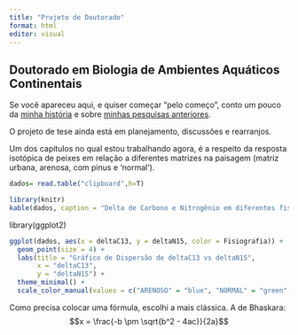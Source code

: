 ```yaml
---
title: "Projeto de Doutorado"
format: html
editor: visual
---
```


## Doutorado em Biologia de Ambientes Aquáticos Continentais

Se você apareceu aqui, e quiser começar "pelo começo", conto um pouco da [minha história](amandabaauer.github.io) e sobre [minhas pesquisas anteriores](pagina2.html).

O projeto de tese ainda está em planejamento, discussões e rearranjos.

Um dos capítulos no qual estou trabalhando agora, é a respeito da resposta isotópica de peixes em relação a diferentes matrizes na paisagem (matriz urbana, arenosa, com pinus e 'normal').

```r
dados= read.table("clipboard",h=T)

library(knitr)
kable(dados, caption = "Delta de Carbono e Nitrogênio em diferentes fisiografias")
```

library(ggplot2)


```r
ggplot(dados, aes(x = deltaC13, y = deltaN15, color = Fisiografia)) +
  geom_point(size = 4) +  
  labs(title = "Gráfico de Dispersão de deltaC13 vs deltaN15",
       x = "deltaC13",
       y = "deltaN15") +
  theme_minimal() + 
  scale_color_manual(values = c("ARENOSO" = "blue", "NORMAL" = "green", "PINUS" = "red", "URBANO" = "purple"))
```



Como precisa colocar uma fórmula, escolhi a mais clássica. A de Bhaskara: $$x = \frac{-b \pm \sqrt{b^2 - 4ac}}{2a}$$
